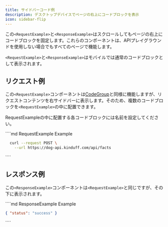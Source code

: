 ```yaml
---
title: サイドバーコード例
description: デスクトップデバイスでページの右上にコードブロックを表示
icon: sidebar-flip
---
```


この`<RequestExample>`と`<ResponseExample>`はスクロールしてもページの右上にコードブロックを固定します。これらのコンポーネントは、APIプレイグラウンドを使用しない場合でもすべてのページで機能します。

`<RequestExample>`と`<ResponseExample>`はモバイルでは通常のコードブロックとして表示されます。

## リクエスト例

この`<RequestExample>`コンポーネントは[CodeGroup](/content/components/code-groups)と同様に機能しますが、リクエストコンテンツを右サイドバーに表示します。そのため、複数のコードブロックを`<RequestExample>`の中に配置できます。

RequestExampleの中に配置する各コードブロックには名前を設定してください。

<RequestExample>
  ````md RequestExample Example
  <RequestExample>

  ```bash Request
    curl --request POST \
      --url https://dog-api.kinduff.com/api/facts
  ```

  </RequestExample>
  ````
</RequestExample>

## レスポンス例

この`<ResponseExample>`コンポーネントは`<RequestExample>`と同じですが、その下に表示されます。

<ResponseExample>
  ````md ResponseExample Example
  <ResponseExample>

  ```json Response
  { "status": "success" }
  ```

  </ResponseExample>
  ````
</ResponseExample>
